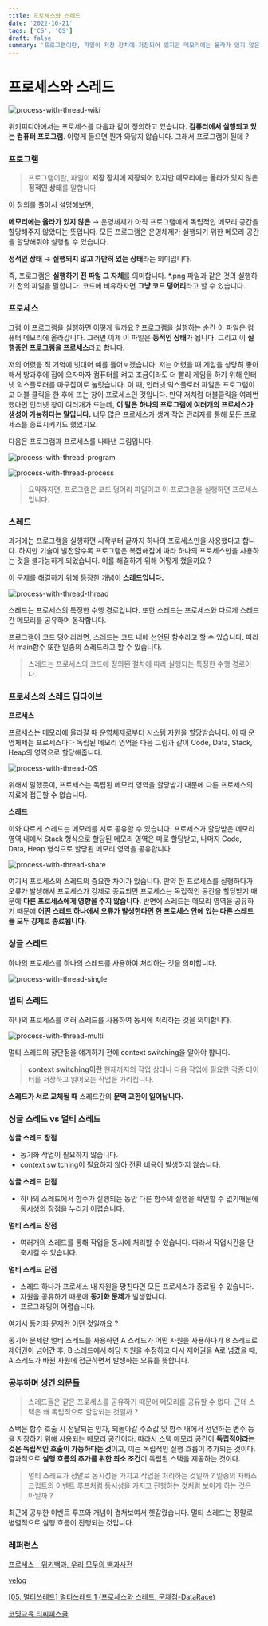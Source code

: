 ```yaml
---
title: 프로세스와 스레드
date: '2022-10-21'
tags: ['CS', 'OS']
draft: false
summary: '프로그램이란, 파일이 저장 장치에 저장되어 있지만 메모리에는 올라가 있지 않은 정적인 상태를 말합니다.'
---
```


# 프로세스와 스레드

![process-with-thread-wiki](/static/images/process-with-thread-wiki.png)

위키피디아에서는 프로세스를 다음과 같이 정의하고 있습니다. **컴퓨터에서 실행되고 있는 컴퓨터 프로그램**. 이렇게 들으면 뭔가 와닿지 않습니다. 그래서 프로그램이 뭔데 ?

### 프로그램

> 프로그램이란, 파일이 **저장 장치에 저장되어 있지만** **메모리에는 올라가 있지 않은 정적인 상태**를 말합니다.

이 정의를 풀어서 설명해보면,

**메모리에는 올라가 있지 않은** → 운영체제가 아직 프로그램에게 독립적인 메모리 공간을 할당해주지 않았다는 뜻입니다. 모든 프로그램은 운영체제가 실행되기 위한 메모리 공간을 할당해줘야 실행될 수 있습니다.

**정적인 상태** → **실행되지 않고 가만히 있는 상태**라는 의미입니다.

즉, 프로그램은 **실행하기 전 파일 그 자체**를 의미합니다. \*.png 파일과 같은 것의 실행하기 전의 파일을 말합니다. 코드에 비유하자면 **그냥 코드 덩어리**라고 할 수 있습니다.

### **프로세스**

그럼 이 프로그램을 실행하면 어떻게 될까요 ? 프로그램을 실행하는 순간 이 파일은 컴퓨터 메모리에 올라갑니다. 그러면 이제 이 파일은 **동적인 상태**가 됩니다. 그리고 이 **실행중인 프로그램을 프로세스**라고 합니다.

저의 어렸을 적 기억에 빗대어 예를 들어보겠습니다. 저는 어렸을 때 게임을 상당히 좋아해서 방과후에 집에 오자마자 컴퓨터를 켜고 조금이라도 더 빨리 게임을 하기 위해 인터넷 익스플로러를 마구잡이로 눌렀습니다. 이 때, 인터넷 익스플로러 파일은 프로그램이고 더블 클릭을 한 후에 뜨는 창이 프로세스인 것입니다. 만약 저처럼 더블클릭을 여러번 했다면 인터넷 창이 여러개가 뜨는데, **이 말은 하나의 프로그램에 여러개의 프로세스가 생성이 가능하다는 말입니다.** 너무 많은 프로세스가 생겨 작업 관리자를 통해 모든 프로세스를 종료시키기도 했었지요.

다음은 프로그램과 프로세스를 나타낸 그림입니다.

![process-with-thread-program](/static/images/process-with-thread-program.png)

![process-with-thread-process](/static/images/process-with-thread-process.png)

> 요약하자면, 프로그램은 코드 덩어리 파일이고 이 프로그램을 실행하면 프로세스입니다.

### **스레드**

과거에는 프로그램을 실행하면 시작부터 끝까지 하나의 프로세스만을 사용했다고 합니다. 하지만 기술이 발전할수록 프로그램은 복잡해짐에 따라 하나의 프로세스만을 사용하는 것을 불가능하게 되었습니다. 이를 해결하기 위해 어떻게 했을까요 ?

이 문제를 해결하기 위해 등장한 개념이 **스레드입니다.**

![process-with-thread-thread](/static/images/process-with-thread-thread.png)

스레드는 프로세스의 특정한 수행 경로입니다. 또한 스레드는 프로세스와 다르게 스레드 간 메모리를 공유하며 동작합니다.

프로그램이 코드 덩어리라면, 스레드는 코드 내에 선언된 함수라고 할 수 있습니다. 따라서 main함수 또한 일종의 스레드라고 할 수 있습니다.

> 스레드는 프로세스의 코드에 정의된 절차에 따라 실행되는 특정한 수행 경로이다.

### 프로세스와 스레드 딥다이브

**프로세스**

프로세스는 메모리에 올라갈 때 운영체제로부터 시스템 자원을 할당받습니다. 이 때 운영체제는 프로세스마다 독립된 메모리 영역을 다음 그림과 같이 Code, Data, Stack, Heap의 영역으로 할당해줍니다.

![process-with-thread-OS](/static/images/process-with-thread-OS.png)

위해서 말했듯이, 프로세스는 독립된 메모리 영역을 할당받기 때문에 다른 프로세스의 자료에 접근할 수 없습니다.

**스레드**

이와 다르게 스레드는 메모리를 서로 공유할 수 있습니다. 프로세스가 할당받은 메모리 영역 내에서 Stack 형식으로 할당된 메모리 영역은 따로 할당받고, 나머지 Code, Data, Heap 형식으로 할당된 메모리 영역을 공유합니다.

![process-with-thread-share](/static/images/process-with-thread-share.png)

여기서 프로세스와 스레드의 중요한 차이가 있습니다. 만약 한 프로세스를 실행하다가 오류가 발생해서 프로세스가 강제로 종료되면 프로세스는 독립적인 공간을 할당받기 때문에 **다른 프로세스에게 영향을 주지 않습니다.** 반면에 스레드는 메모리 영역을 공유하기 때문에 **어떤 스레드 하나에서 오류가 발생한다면 한 프로세스 안에 있는 다른 스레드들 모두 강제로 종료됩니다.**

### **싱글 스레드**

하나의 프로세스를 하나의 스레드를 사용하여 처리하는 것을 의미합니다.

![process-with-thread-single](/static/images/process-with-thread-single.png)

### **멀티 스레드**

하나의 프로세스를 여러 스레드를 사용하여 동시에 처리하는 것을 의미합니다.

![process-with-thread-multi](/static/images/process-with-thread-multi.png)

멀티 스레드의 장단점을 얘기하기 전에 context switching을 알아야 합니다.

> **context switching이란** 현재까지의 작업 상태나 다음 작업에 필요한 각종 데이터를 저장하고 읽어오는 작업을 가리킵니다.

**스레드가 서로 교체될 때** 스레드간의 **문맥 교환이 일어납니다.**

### 싱글 스레드 vs 멀티 스레드

**싱글 스레드** **장점**

- 동기화 작업이 필요하지 않습니다.
- context switching이 필요하지 않아 전환 비용이 발생하지 않습니다.

**싱글 스레드** **단점**

- 하나의 스레드에서 함수가 실행되는 동안 다른 함수의 실행을 확인할 수 없기때문에 동시성의 장점을 누리기 어렵습니다.

**멀티 스레드** **장점**

- 여러개의 스레드를 통해 작업을 동시에 처리할 수 있습니다. 따라서 작업시간을 단축시킬 수 있습니다.

**멀티 스레드** **단점**

- 스레드 하나가 프로세스 내 자원을 망친다면 모든 프로세스가 종료될 수 있습니다.
- 자원을 공유하기 때문에 **동기화 문제**가 발생합니다.
- 프로그래밍이 어렵습니다.

여기서 동기화 문제란 어떤 것일까요 ?

동기화 문제란 멀티 스레드를 사용하면 A 스레드가 어떤 자원을 사용하다가 B 스레드로 제어권이 넘어간 후, B 스레드에서 해당 자원을 수정하고 다시 제어권을 A로 넘겼을 때, A 스레드가 바뀐 자원에 접근하면서 발생하는 오류를 뜻합니다.

### 공부하며 생긴 의문들

> 스레드들은 같은 프로세스를 공유하기 때문에 메모리를 공유할 수 없다. 근데 스택은 왜 독립적으로 할당되는 것일까 ?

스택은 함수 호출 시 전달되는 인자, 되돌아갈 주소값 및 함수 내에서 선언하는 변수 등을 저장하기 위해 사용되는 메모리 공간이다. 따라서 스택 메모리 공간이 **독립적이라는 것은 독립적인 호출이 가능하다는 것**이고, 이는 독립적인 실행 흐름이 추가되는 것이다. 결과적으로 **실행 흐름의 추가를 위한 최소 조건**이 독립된 스택을 제공하는 것이다.

> 멀티 스레드가 정말로 동시성을 가지고 작업을 처리하는 것일까 ? 일종의 자바스크립트의 이벤트 루프처럼 동시성을 가지고 진행하는 것처럼 보이게 하는 것은 아닐까 ?

최근에 공부한 이벤트 루프와 개념이 겹쳐보여서 헷갈렸습니다. 멀티 스레드는 정말로 병렬적으로 실행 흐름이 진행되는 것입니다.

### 레퍼런스

[프로세스 - 위키백과, 우리 모두의 백과사전](https://ko.wikipedia.org/wiki/%ED%94%84%EB%A1%9C%EC%84%B8%EC%8A%A4)

[velog](https://velog.io/@raejoonee/%ED%94%84%EB%A1%9C%EC%84%B8%EC%8A%A4%EC%99%80-%EC%8A%A4%EB%A0%88%EB%93%9C%EC%9D%98-%EC%B0%A8%EC%9D%B4)

[[05. 멀티쓰레드] 멀티쓰레드 1 (프로세스와 스레드, 문제점-DataRace)](https://popcorntree.tistory.com/84)

[코딩교육 티씨피스쿨](http://www.tcpschool.com/java/java_thread_multi)
